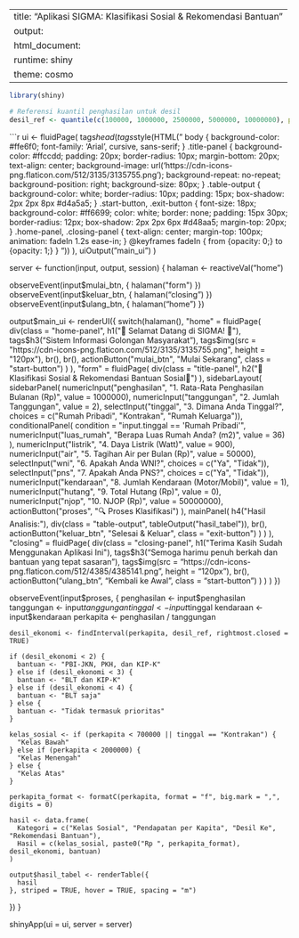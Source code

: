 
---
title: "Aplikasi SIGMA: Klasifikasi Sosial & Rekomendasi Bantuan"
output: 
  html_document:
    runtime: shiny
    theme: cosmo
---

```r
library(shiny)

# Referensi kuantil penghasilan untuk desil
desil_ref <- quantile(c(100000, 1000000, 2500000, 5000000, 10000000), probs = seq(0, 1, 0.25))
```

```r
ui <- fluidPage(
  tags$head(
    tags$style(HTML("
      body {
        background-color: #ffe6f0;
        font-family: 'Arial', cursive, sans-serif;
      }
      .title-panel {
        background-color: #ffccdd;
        padding: 20px;
        border-radius: 10px;
        margin-bottom: 20px;
        text-align: center;
        background-image: url('https://cdn-icons-png.flaticon.com/512/3135/3135755.png');
        background-repeat: no-repeat;
        background-position: right;
        background-size: 80px;
      }
      .table-output {
        background-color: white;
        border-radius: 10px;
        padding: 15px;
        box-shadow: 2px 2px 8px #d4a5a5;
      }
      .start-button, .exit-button {
        font-size: 18px;
        background-color: #ff6699;
        color: white;
        border: none;
        padding: 15px 30px;
        border-radius: 12px;
        box-shadow: 2px 2px 6px #d48aa5;
        margin-top: 20px;
      }
      .home-panel, .closing-panel {
        text-align: center;
        margin-top: 100px;
        animation: fadeIn 1.2s ease-in;
      }
      @keyframes fadeIn {
        from {opacity: 0;}
        to {opacity: 1;}
      }
    "))
  ),
  uiOutput("main_ui")
)

server <- function(input, output, session) {
  halaman <- reactiveVal("home")
  
  observeEvent(input$mulai_btn, { halaman("form") })
  observeEvent(input$keluar_btn, { halaman("closing") })
  observeEvent(input$ulang_btn, { halaman("home") })
  
  output$main_ui <- renderUI({
    switch(halaman(),
           "home" = fluidPage(
             div(class = "home-panel",
                 h1("🌸 Selamat Datang di SIGMA! 🌸"),
                 tags$h3("Sistem Informasi Golongan Masyarakat"),
                 tags$img(src = "https://cdn-icons-png.flaticon.com/512/3135/3135755.png", height = "120px"),
                 br(), br(),
                 actionButton("mulai_btn", "Mulai Sekarang", class = "start-button")
             )
           ),
           "form" = fluidPage(
             div(class = "title-panel",
                 h2("🌸Klasifikasi Sosial & Rekomendasi Bantuan Sosial🌸")
             ),
             sidebarLayout(
               sidebarPanel(
                 numericInput("penghasilan", "1. Rata-Rata Penghasilan Bulanan (Rp)", value = 1000000),
                 numericInput("tanggungan", "2. Jumlah Tanggungan", value = 2),
                 selectInput("tinggal", "3. Dimana Anda Tinggal?", 
                             choices = c("Rumah Pribadi", "Kontrakan", "Rumah Keluarga")),
                 conditionalPanel(
                   condition = "input.tinggal == 'Rumah Pribadi'",
                   numericInput("luas_rumah", "Berapa Luas Rumah Anda? (m2)", value = 36)
                 ),
                 numericInput("listrik", "4. Daya Listrik (Watt)", value = 900),
                 numericInput("air", "5. Tagihan Air per Bulan (Rp)", value = 50000),
                 selectInput("wni", "6. Apakah Anda WNI?", choices = c("Ya", "Tidak")),
                 selectInput("pns", "7. Apakah Anda PNS?", choices = c("Ya", "Tidak")),
                 numericInput("kendaraan", "8. Jumlah Kendaraan (Motor/Mobil)", value = 1),
                 numericInput("hutang", "9. Total Hutang (Rp)", value = 0),
                 numericInput("njop", "10. NJOP (Rp)", value = 50000000),
                 actionButton("proses", "🔍 Proses Klasifikasi")
               ),
               mainPanel(
                 h4("Hasil Analisis:"),
                 div(class = "table-output", tableOutput("hasil_tabel")),
                 br(),
                 actionButton("keluar_btn", "Selesai & Keluar", class = "exit-button")
               )
             )
           ),
           "closing" = fluidPage(
             div(class = "closing-panel",
                 h1("Terima Kasih Sudah Menggunakan Aplikasi Ini"),
                 tags$h3("Semoga harimu penuh berkah dan bantuan yang tepat sasaran"),
                 tags$img(src = "https://cdn-icons-png.flaticon.com/512/4385/4385141.png", height = "120px"),
                 br(),
                 actionButton("ulang_btn", "Kembali ke Awal", class = "start-button")
             )
           )
    )
  })
  
  observeEvent(input$proses, {
    penghasilan <- input$penghasilan
    tanggungan <- input$tanggungan
    tinggal <- input$tinggal
    kendaraan <- input$kendaraan
    perkapita <- penghasilan / tanggungan
    
    desil_ekonomi <- findInterval(perkapita, desil_ref, rightmost.closed = TRUE)
    
    if (desil_ekonomi < 2) {
      bantuan <- "PBI-JKN, PKH, dan KIP-K"
    } else if (desil_ekonomi < 3) {
      bantuan <- "BLT dan KIP-K"
    } else if (desil_ekonomi < 4) {
      bantuan <- "BLT saja"
    } else {
      bantuan <- "Tidak termasuk prioritas"
    }
    
    kelas_sosial <- if (perkapita < 700000 || tinggal == "Kontrakan") {
      "Kelas Bawah"
    } else if (perkapita < 2000000) {
      "Kelas Menengah"
    } else {
      "Kelas Atas"
    }
    
    perkapita_format <- formatC(perkapita, format = "f", big.mark = ",", digits = 0)
    
    hasil <- data.frame(
      Kategori = c("Kelas Sosial", "Pendapatan per Kapita", "Desil Ke", "Rekomendasi Bantuan"),
      Hasil = c(kelas_sosial, paste0("Rp ", perkapita_format), desil_ekonomi, bantuan)
    )
    
    output$hasil_tabel <- renderTable({
      hasil
    }, striped = TRUE, hover = TRUE, spacing = "m")
  })
}

shinyApp(ui = ui, server = server)

